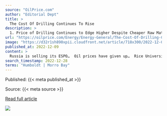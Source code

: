 ```yaml
---
source: "OilPrice.com"
author: "Editorial Dept"
title: >
  The Cost Of Drilling Continues To Rise
description: >
  1. Price of Drilling Continues to Edge Higher Despite Cheaper Raw Materials- According to IHS Markit, the average cost of developing upstream oil and gas assets rose by another 1.8% in Q3 2022 as high industry activity is squeezing availability. - Most of the…
url: "https://oilprice.com/Energy/Energy-General/The-Cost-Of-Drilling-Continues-To-Rise.html"
image: "https://d32r1sh890xpii.cloudfront.net/article/718x300/2022-12-09_wcy68ivmzr.jpg"
published_at: 2022-12-09
content: >
  Russia is selling its ESPO…  Oil prices have given up…  Rice University scientists have invented…  By Editorial Dept - Dec 09, 2022, 8:00 AM CST1. Price of Drilling Continues to Edge Higher Despite C… [+7146 chars]
search_timestamp: 2022-12-28
terms: "Humboldt | Morro Bay"
---
```



Published: {{< meta published_at >}}


Source: {{< meta source >}}


[Read full article]({{< meta url >}}){target='_blank'}



![](`r rmarkdown::metadata$image[1]`)
